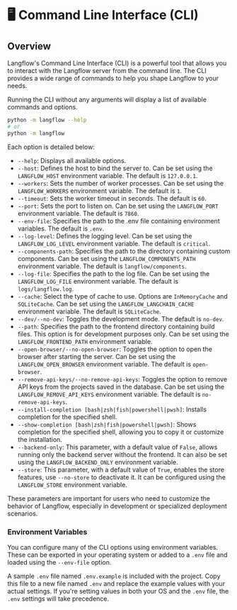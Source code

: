 # 🖥️ Command Line Interface (CLI)

## Overview

Langflow's Command Line Interface (CLI) is a powerful tool that allows you to interact with the Langflow server from the command line. The CLI provides a wide range of commands to help you shape Langflow to your needs.

Running the CLI without any arguments will display a list of available commands and options.

```bash
python -m langflow --help
# or
python -m langflow
```

Each option is detailed below:

- `--help`: Displays all available options.
- `--host`: Defines the host to bind the server to. Can be set using the `LANGFLOW_HOST` environment variable. The default is `127.0.0.1`.
- `--workers`: Sets the number of worker processes. Can be set using the `LANGFLOW_WORKERS` environment variable. The default is `1`.
- `--timeout`: Sets the worker timeout in seconds. The default is `60`.
- `--port`: Sets the port to listen on. Can be set using the `LANGFLOW_PORT` environment variable. The default is `7860`.
- `--env-file`: Specifies the path to the .env file containing environment variables. The default is `.env`.
- `--log-level`: Defines the logging level. Can be set using the `LANGFLOW_LOG_LEVEL` environment variable. The default is `critical`.
- `--components-path`: Specifies the path to the directory containing custom components. Can be set using the `LANGFLOW_COMPONENTS_PATH` environment variable. The default is `langflow/components`.
- `--log-file`: Specifies the path to the log file. Can be set using the `LANGFLOW_LOG_FILE` environment variable. The default is `logs/langflow.log`.
- `--cache`: Select the type of cache to use. Options are `InMemoryCache` and `SQLiteCache`. Can be set using the `LANGFLOW_LANGCHAIN_CACHE` environment variable. The default is `SQLiteCache`.
- `--dev/--no-dev`: Toggles the development mode. The default is `no-dev`.
- `--path`: Specifies the path to the frontend directory containing build files. This option is for development purposes only. Can be set using the `LANGFLOW_FRONTEND_PATH` environment variable.
- `--open-browser/--no-open-browser`: Toggles the option to open the browser after starting the server. Can be set using the `LANGFLOW_OPEN_BROWSER` environment variable. The default is `open-browser`.
- `--remove-api-keys/--no-remove-api-keys`: Toggles the option to remove API keys from the projects saved in the database. Can be set using the `LANGFLOW_REMOVE_API_KEYS` environment variable. The default is `no-remove-api-keys`.
- `--install-completion [bash|zsh|fish|powershell|pwsh]`: Installs completion for the specified shell.
- `--show-completion [bash|zsh|fish|powershell|pwsh]`: Shows completion for the specified shell, allowing you to copy it or customize the installation.
- `--backend-only`: This parameter, with a default value of `False`, allows running only the backend server without the frontend. It can also be set using the `LANGFLOW_BACKEND_ONLY` environment variable.
- `--store`: This parameter, with a default value of `True`, enables the store features, use `--no-store` to deactivate it. It can be configured using the `LANGFLOW_STORE` environment variable.

These parameters are important for users who need to customize the behavior of Langflow, especially in development or specialized deployment scenarios.

### Environment Variables

You can configure many of the CLI options using environment variables. These can be exported in your operating system or added to a `.env` file and loaded using the `--env-file` option.

A sample `.env` file named `.env.example` is included with the project. Copy this file to a new file named `.env` and replace the example values with your actual settings. If you're setting values in both your OS and the `.env` file, the `.env` settings will take precedence.
